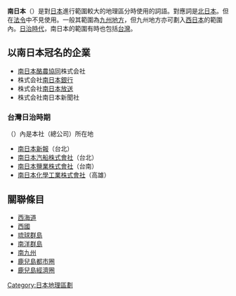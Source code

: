'''南日本'''（{{lang|ja|みなみにほん}}）是對[[日本|日本]]進行範圍較大的地理區分時使用的詞語。對應詞是[[北日本|北日本]]。但在[[法令|法令]]中不見使用。一般其範圍為[[九州地方|九州地方]]，但九州地方亦可劃入[[西日本|西日本]]的範圍內。[[台灣日治時期|日治時代]]，南日本的範圍有時也包括[[台灣|台灣]]。

==以南日本冠名的企業==
*[[南日本酪農協同|南日本酪農協同]]株式会社
*株式会社[[南日本銀行|南日本銀行]]
*株式会社[[南日本放送|南日本放送]]
*株式会社南日本新聞社

===台灣日治時期===
（）內是本社（總公司）所在地
*[[南日本新報|南日本新報]]（台北）
*[[南日本汽船株式會社|南日本汽船株式會社]]（台北）
*[[南日本鹽業株式會社|南日本鹽業株式會社]]（台南）
*[[南日本化學工業株式會社|南日本化學工業株式會社]]（高雄）

== 關聯條目 ==
* [[西海道|西海道]]
* [[西國|西國]]
* [[琉球群島|琉球群島]]
* [[南洋群島|南洋群島]]
* [[南九州|南九州]]
* [[鹿兒島都市圈|鹿兒島都市圈]]
* [[鹿兒島經濟圈|鹿兒島經濟圈]]

{{日本地理區劃}}
[[Category:日本地理區劃|Category:日本地理區劃]]